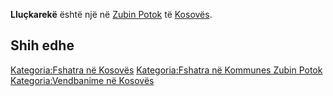 {{Fshat në 
 | Emri                = Lluçkarekë
 | EmriAlt                = 
 | NAME_SHORT_FORM=      
 | NAME_GENERIC=      
 | NAME_SORT_NAME_RO=      LLUCKAREKE
 | FULL_NAME_RO = Lluçkarekë
 | FULL_NAME_ND_RO=Lluckareke
 | SORT_NAME_RG=LLUCKAREKE
 | FULL_NAME_RG=Lluçkarekë
 | FULL_NAME_ND_RG=Lluckareke
 | SRP_NAME_SHORT_FORM=      
 | SRP_NAME_GENERIC=      
 | SRP_NAME_SORT_NAME_RO=      
 | SRP_FULL_NAME_RO = 
 | SRP_FULL_NAME_ND_RO=
 | SRP_SORT_NAME_RG=
 | SRP_FULL_NAME_RG=
 | SRP_FULL_NAME_ND_RG=
 | Emri (Rasa dhanore) = 
 | Figura              = 
 | Shteti              = Kosovo
 | Komuna              = Zubin Potok
 | Kodi postar         = 
 | Sipërfaqja          = 

 | Popullsia           = 

 | Regj. i popullsisë  = 
 | Dend. e popullsisë  = 
 | Faqja zyrtare       = 
 <!--- Koordinatat ----> 
 | Gjerësia            = 42.9775
 | Gjatësia            = 20.683333
 | Lartësia            = 
}}
'''Lluçkarekë''' është një [[]] në [[Zubin Potok]] të [[Kosovës]].

<!-- == Gjeografia == -->
<!-- == Historia == -->
<!-- == Demografia == -->
== Shih edhe ==
{{Komuna Zubin Potok}}
{{Kosovo-Administrata-Cung}}

[[Kategoria:Fshatra në Kosovës]]
[[Kategoria:Fshatra në Kommunes Zubin Potok]]
[[Kategoria:Vendbanime në Kosovës]]